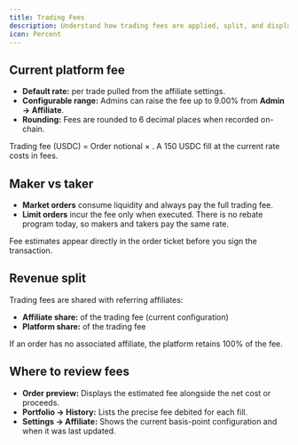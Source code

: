 ```yaml
---
title: Trading Fees
description: Understand how trading fees are applied, split, and displayed
icon: Percent
---
```




## Current platform fee

- **Default rate:** <TradingFeeDisplay /> per trade pulled from the affiliate settings.
- **Configurable range:** Admins can raise the fee up to 9.00% from **Admin → Affiliate**.
- **Rounding:** Fees are rounded to 6 decimal places when recorded on-chain.

<Callout type="info" title="How the math works">
  Trading fee (USDC) = Order notional × <TradingFeeDisplay />.
  A 150 USDC fill at the current rate costs <FeeCalculationExample amount={150} format="inline" /> in fees.
</Callout>

## Maker vs taker

- **Market orders** consume liquidity and always pay the full trading fee.
- **Limit orders** incur the fee only when executed. There is no rebate program today, so makers and takers pay the same rate.

Fee estimates appear directly in the order ticket before you sign the transaction.

## Revenue split

Trading fees are shared with referring affiliates:

- **Affiliate share:** <AffiliateShareDisplay /> of the trading fee (current configuration)
- **Platform share:** <PlatformShareDisplay /> of the trading fee

If an order has no associated affiliate, the platform retains 100% of the fee.

<FeeCalculationExample amount={100} />

## Where to review fees

- **Order preview:** Displays the estimated fee alongside the net cost or proceeds.
- **Portfolio → History:** Lists the precise fee debited for each fill.
- **Settings → Affiliate:** Shows the current basis-point configuration and when it was last updated.
